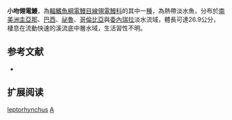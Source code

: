 {{Speciesbox
| name = 小吻翎電鰻
| image = 
| image_caption = 
| image_width = 250px
| status = NE
| status_system = IUCN3.1
| genus = Apteronotus
| species = leptorhynchus
| authority = [[Ellis|Ellis]], 1912
| synonyms = *''Sternarchus leptorhynchus'',Ellis, 1912
}}
'''小吻翎電鰻'''，為[[輻鰭魚綱|輻鰭魚綱]][[電鰻目|電鰻目]][[線翎電鰻科|線翎電鰻科]]的其中一[[種|種]]，為熱帶淡水魚，分布於[[南美洲|南美洲]][[圭亞那|圭亞那]]、[[巴西|巴西]]、[[祕魯|祕魯]]、[[哥倫比亞|哥倫比亞]]與[[委內瑞拉|委內瑞拉]]淡水流域，體長可達26.9公分，棲息在流動快速的溪流底中層水域，生活習性不明。

==参考文献==
*{{FishBase_species|genus=Apteronotus|species=leptorhynchus|year=2015|month=9}}

== 扩展阅读 ==
{{refbegin}}
{{wikispecies-inline|Apteronotus leptorhynchus|小吻翎電鰻}}
{{refend}}
{{Taxonbar|from=Q4976382}}

[[Category:翎電鰻屬|leptorhynchus]]
[[Category:1912年描述的魚類|A]]